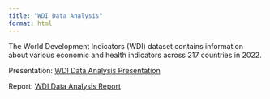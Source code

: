 ```yaml
---
title: "WDI Data Analysis"
format: html
---
```


The World Development Indicators (WDI) dataset contains information about various economic and health indicators across 217 countries in 2022.

Presentation: [WDI Data Analysis Presentation](docs/Presentation.html)

Report: [WDI Data Analysis Report](docs/Assignment05.html)